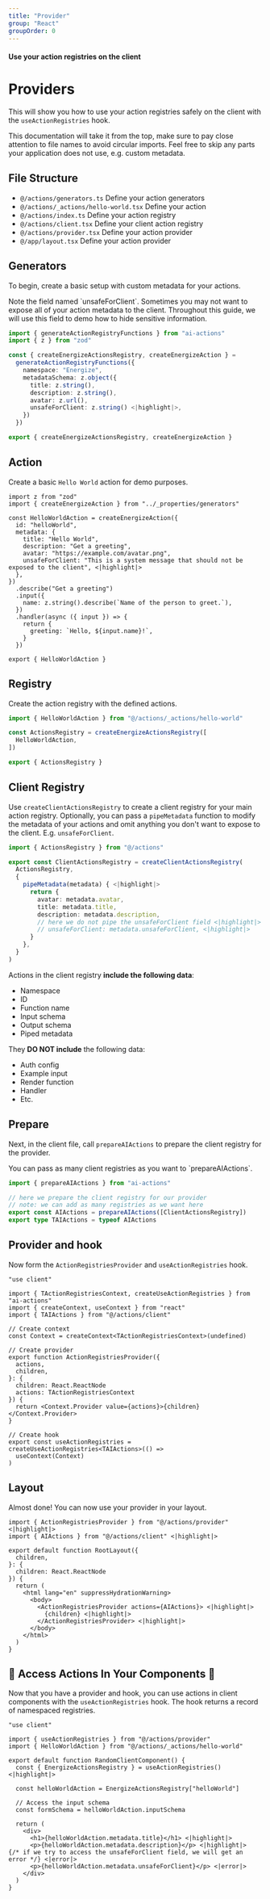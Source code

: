 ```yaml
---
title: "Provider"
group: "React"
groupOrder: 0
---
```


#### Use your action registries on the client

# Providers

This will show you how to use your action registries safely on the client with the `useActionRegistries` hook.

<Info>
This documentation will take it from the top, make sure to pay close attention to file names to avoid circular imports.
Feel free to skip any parts your application does not use, e.g. custom metadata.
</Info>

## File Structure

- `@/actions/generators.ts` Define your action generators
- `@/actions/_actions/hello-world.tsx` Define your action
- `@/actions/index.ts` Define your action registry
- `@/actions/client.tsx` Define your client action registry
- `@/actions/provider.tsx` Define your action provider
- `@/app/layout.tsx` Define your action provider

## Generators

To begin, create a basic setup with custom metadata for your actions. 

<Note>
Note the field named `unsafeForClient`. Sometimes you may not want to expose all of your action metadata to the client. Throughout this guide, we will use this field to demo how to hide sensitive information.
</Note>

```typescript:@/actions/generators.ts
import { generateActionRegistryFunctions } from "ai-actions"
import { z } from "zod"

const { createEnergizeActionsRegistry, createEnergizeAction } =
  generateActionRegistryFunctions({
    namespace: "Energize",
    metadataSchema: z.object({
      title: z.string(),
      description: z.string(),
      avatar: z.url(),
      unsafeForClient: z.string() <|highlight|>,
    })
  })

export { createEnergizeActionsRegistry, createEnergizeAction }
```

## Action

Create a basic `Hello World` action for demo purposes.

```typescript:@/actions/_actions/hello-world.tsx
import z from "zod"
import { createEnergizeAction } from "../_properties/generators"

const HelloWorldAction = createEnergizeAction({
  id: "helloWorld",
  metadata: {
    title: "Hello World",
    description: "Get a greeting",
    avatar: "https://example.com/avatar.png",
    unsafeForClient: "This is a system message that should not be exposed to the client", <|highlight|>
  },
})
  .describe("Get a greeting")
  .input({
    name: z.string().describe(`Name of the person to greet.`),
  })
  .handler(async ({ input }) => {
    return {
      greeting: `Hello, ${input.name}!`,
    }
  })

export { HelloWorldAction }
```

## Registry

Create the action registry with the defined actions.

```typescript:@/actions/index.ts
import { HelloWorldAction } from "@/actions/_actions/hello-world"

const ActionsRegistry = createEnergizeActionsRegistry([
  HelloWorldAction,
])

export { ActionsRegistry }
```

## Client Registry

Use `createClientActionsRegistry` to create a client registry for your main action registry.
Optionally, you can pass a `pipeMetadata` function to modify the metadata of your actions and omit anything you don't want to expose to the client. E.g. `unsafeForClient`.

```typescript:@/actions/client.ts
import { ActionsRegistry } from "@/actions"

export const ClientActionsRegistry = createClientActionsRegistry(
  ActionsRegistry,
  {
    pipeMetadata(metadata) { <|highlight|>
      return {
        avatar: metadata.avatar,
        title: metadata.title,
        description: metadata.description,
        // here we do not pipe the unsafeForClient field <|highlight|>
        // unsafeForClient: metadata.unsafeForClient, <|highlight|>
      }
    },
  }
)
```

Actions in the client registry **include the following data**:

- Namespace
- ID
- Function name
- Input schema
- Output schema
- Piped metadata

They **DO NOT include** the following data:

- Auth config
- Example input
- Render function
- Handler
- Etc.

## Prepare

Next, in the client file, call `prepareAIActions` to prepare the client registry for the provider. 

<Note>
You can pass as many client registries as you want to `prepareAIActions`.
</Note>

```typescript:@/actions/client.ts
import { prepareAIActions } from "ai-actions"

// here we prepare the client registry for our provider
// note: we can add as many registries as we want here
export const AIActions = prepareAIActions([ClientActionsRegistry])
export type TAIActions = typeof AIActions
```

## Provider and hook

Now form the `ActionRegistriesProvider` and `useActionRegistries` hook.

```typescript:@/actions/provider.tsx
"use client"

import { TActionRegistriesContext, createUseActionRegistries } from "ai-actions"
import { createContext, useContext } from "react"
import { TAIActions } from "@/actions/client"

// Create context
const Context = createContext<TActionRegistriesContext>(undefined)

// Create provider
export function ActionRegistriesProvider({
  actions,
  children,
}: {
  children: React.ReactNode
  actions: TActionRegistriesContext
}) {
  return <Context.Provider value={actions}>{children}</Context.Provider>
}

// Create hook
export const useActionRegistries = createUseActionRegistries<TAIActions>(() =>
  useContext(Context)
)
```

## Layout

Almost done! You can now use your provider in your layout.

```typescript:@/app/layout.tsx
import { ActionRegistriesProvider } from "@/actions/provider" <|highlight|>
import { AIActions } from "@/actions/client" <|highlight|>

export default function RootLayout({
  children,
}: {
  children: React.ReactNode
}) {
  return (
    <html lang="en" suppressHydrationWarning>
      <body>
        <ActionRegistriesProvider actions={AIActions}> <|highlight|>
          {children} <|highlight|>
        </ActionRegistriesProvider> <|highlight|>
      </body>
    </html>
  )
}
```

## 🎊 Access Actions In Your Components 🎊

Now that you have a provider and hook, you can use actions in client components with the `useActionRegistries` hook.
The hook returns a record of namespaced registries.

```typescript:@/random-client-component.tsx
"use client"

import { useActionRegistries } from "@/actions/provider"
import { HelloWorldAction } from "@/actions/_actions/hello-world"

export default function RandomClientComponent() {
  const { EnergizeActionsRegistry } = useActionRegistries() <|highlight|>

  const helloWorldAction = EnergizeActionsRegistry["helloWorld"]

  // Access the input schema
  const formSchema = helloWorldAction.inputSchema

  return (
    <div>
      <h1>{helloWorldAction.metadata.title}</h1> <|highlight|>
      <p>{helloWorldAction.metadata.description}</p> <|highlight|>
{/* if we try to access the unsafeForClient field, we will get an error */} <|error|>
      <p>{helloWorldAction.metadata.unsafeForClient}</p> <|error|>
    </div>
  )
}
